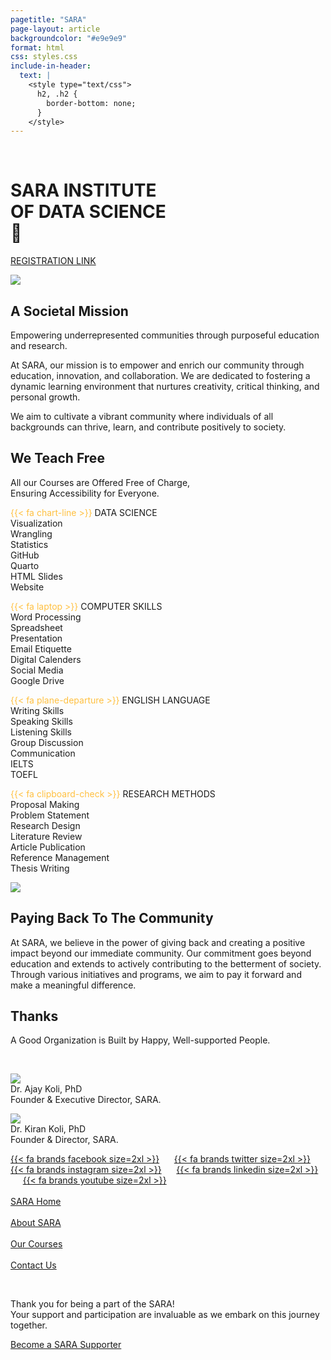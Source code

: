 ```yaml
---
pagetitle: "SARA"
page-layout: article
backgroundcolor: "#e9e9e9"
format: html
css: styles.css
include-in-header: 
  text: |
    <style type="text/css">
      h2, .h2 {
        border-bottom: none;
      }
    </style>
---
```


<meta name="viewport" content="width=device-width, initial-scale=1.0">

::: {.column-screen}
::: {.banner-blue}
<br>

# SARA INSTITUTE <br>OF DATA SCIENCE<br>🚀

[REGISTRATION LINK]()

![](images/sara-launch.jpg){fig-alt="April 2023, SARA Institute was launched with family & students."}

:::
:::

::: {.centering}
# [A Societal Mission]{.theme-basker .theme-blue .uline-cherry}

[Empowering underrepresented communities through purposeful education and research.]{.body-large} 

[At SARA, our mission is to empower and enrich our community through education, innovation, and collaboration. We are dedicated to fostering a dynamic learning environment that nurtures creativity, critical thinking, and personal growth.]{.body-large} 

[We aim to cultivate a vibrant community where individuals of all backgrounds can thrive, learn, and contribute positively to society.]{.body-large}
:::

::: {.column-screen}
::: {.banner-green}
# [We Teach Free]{.theme-basker .theme-white .uline-gold}

[All our Courses are Offered Free of Charge, <br>Ensuring Accessibility for Everyone.]{.body-large .theme-black}

::: {.flex-container}
[<span style="color:#ffc041">{{< fa chart-line >}}</span>&nbsp;[DATA SCIENCE]{.uline-gold}<br>[Visualization<br>Wrangling<br>Statistics<br>GitHub<br>Quarto<br>HTML Slides<br>Website]{.body-medium}]{.body-large} 

[<span style="color:#ffc041">{{< fa laptop >}}</span>&nbsp;[COMPUTER SKILLS]{.uline-gold}<br>[Word Processing<br>Spreadsheet<br>Presentation<br>Email Etiquette<br>Digital Calenders<br>Social Media<br>Google Drive]{.body-medium}]{.body-large}


[<span style="color:#ffc041">{{< fa plane-departure >}}</span>&nbsp;[ENGLISH LANGUAGE]{.uline-gold}<br>[Writing Skills<br>Speaking Skills<br>Listening Skills<br>Group Discussion<br>Communication<br>IELTS<br>TOEFL]{.body-medium}]{.body-large}

[<span style="color:#ffc041">{{< fa clipboard-check >}}</span>&nbsp;[RESEARCH METHODS]{.uline-gold}<br>[Proposal Making<br>Problem Statement<br>Research Design<br>Literature Review<br>Article Publication<br>Reference Management<br>Thesis Writing]{.body-medium}]{.body-large}
:::

![](images/class-terra.jpg){fig-alt="First batch data science students at SARA."}
:::
:::

::: {.centering }
# [Paying Back To The Community]{.theme-basker .theme-blue .uline-green}

[At SARA, we believe in the power of giving back and creating a positive impact beyond our immediate community. Our commitment goes beyond education and extends to actively contributing to the betterment of society. Through various initiatives and programs, we aim to pay it forward and make a meaningful difference.]{.body-large}
:::

::: {.banner-cherry .column-screen}

# [Thanks]{.theme-basker .uline-gold .theme-white}

[A Good Organization is Built by Happy, Well-supported People.]{.body-large}

<br>

::: {.centering}
::: {.flex-container}
![](images/ajay.png)<br>Dr. Ajay Koli, PhD<br>Founder & Executive Director, SARA.

![](images/kiran.png)<br>Dr. Kiran Koli, PhD<br>Founder & Director, SARA.

[{{< fa brands facebook size=2xl >}}]() &nbsp;&nbsp;&nbsp;&nbsp; [{{< fa brands twitter size=2xl >}}](https://twitter.com/sara_institute) &nbsp;&nbsp;&nbsp;&nbsp; [{{< fa brands instagram size=2xl >}}]() &nbsp;&nbsp;&nbsp;&nbsp; [{{< fa brands linkedin size=2xl >}}]() &nbsp;&nbsp;&nbsp;&nbsp; [{{< fa brands youtube size=2xl >}}](https://www.youtube.com/channel/UC4eqrqCz1yPrquOOfrE8mKg)<br><br>[SARA Home]()<br><br>[About SARA]()<br><br>[Our Courses]()<br><br>[Contact Us]()

:::
:::
<br>

[Thank you for being a part of the SARA! <br> Your support and participation are invaluable as we embark on this journey together.]{.body-large}

[Become a SARA Supporter]()
:::